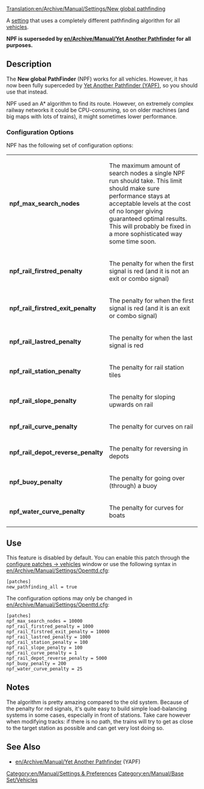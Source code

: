 [[Translation:en/Archive/Manual/Settings/New global pathfinding]]

A [[en/Archive/Manual/Settings/Advanced Settings|setting]] that uses a completely different pathfinding algorithm for all [[en/Manual/Vehicles|vehicles]].

'''NPF is superseded by [[en/Archive/Manual/Yet Another Pathfinder]] for all purposes.'''

== Description ==
The '''New global PathFinder''' (NPF) works for all vehicles. However, it has now been fully superceded by [[en/Archive/Manual/Yet Another Pathfinder|Yet Another Pathfinder (YAPF)]], so you should use that instead.

NPF used an A* algorithm to find its route. However, on extremely complex railway networks it could be CPU-consuming, so on older machines (and big maps with lots of trains), it might sometimes lower performance.

===Configuration Options===

NPF has the following set of configuration options:
{|
|- valign="top"
|'''npf_max_search_nodes'''||The maximum amount of search nodes a single NPF run should take. This limit should make sure performance stays at acceptable levels at the cost of no longer giving guaranteed optimal results. This will probably be fixed in a more sophisticated way some time soon.
|- valign="top"
|'''npf_rail_firstred_penalty'''||The penalty for when the first signal is red (and it is not an exit or combo signal)
|- valign="top"
|'''npf_rail_firstred_exit_penalty'''||The penalty for when the first signal is red (and it is an exit or combo signal)
|- valign="top"
|'''npf_rail_lastred_penalty'''||The penalty for when the last signal is red
|- valign="top"
|'''npf_rail_station_penalty'''||The penalty for rail station tiles 
|- valign="top"
|'''npf_rail_slope_penalty'''||The penalty for sloping upwards on rail
|- valign="top"
|'''npf_rail_curve_penalty'''||The penalty for curves on rail
|- valign="top"
|'''npf_rail_depot_reverse_penalty'''||The penalty for reversing in depots
|- valign="top"
|'''npf_buoy_penalty'''||The penalty for going over (through) a buoy
|- valign="top"
|'''npf_water_curve_penalty'''||The penalty for curves for boats
|}

== Use ==

This feature is disabled by default. You can enable this patch through the [[en/Archive/Manual/Settings/Configuring patches/Vehicles|configure patches -> vehicles]] window or use the following syntax in [[en/Archive/Manual/Settings/Openttd.cfg]]:
<pre>
[patches]
new_pathfinding_all = true
</pre>

The configuration options may only be changed in [[en/Archive/Manual/Settings/Openttd.cfg]]:

<pre>
[patches]
npf_max_search_nodes = 10000
npf_rail_firstred_penalty = 1000
npf_rail_firstred_exit_penalty = 10000
npf_rail_lastred_penalty = 1000
npf_rail_station_penalty = 100
npf_rail_slope_penalty = 100
npf_rail_curve_penalty = 1
npf_rail_depot_reverse_penalty = 5000
npf_buoy_penalty = 200
npf_water_curve_penalty = 25
</pre>

== Notes ==

The algorithm is pretty amazing compared to the old system. Because of the penalty for red signals, it's quite easy to build simple load-balancing systems in some cases, especially in front of stations. Take care however when modifying tracks: if there is no path, the trains will try to get as close to the target station as possible and can get very lost doing so.

== See Also ==
*[[en/Archive/Manual/Yet Another Pathfinder]] (YAPF)

[[Category:en/Manual/Settings & Preferences]]
[[Category:en/Manual/Base Set/Vehicles]]